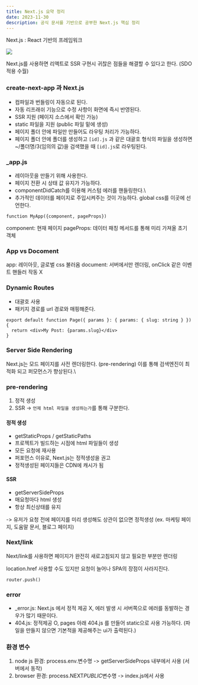 ```yaml
---
title: Next.js 요약 정리
date: 2023-11-30
description: 공식 문서를 기반으로 공부한 Next.js 핵심 정리
---
```


Next.js : React 기반의 프레임워크

![](https://velog.velcdn.com/images/songhaeunsong/post/330713bf-2993-4b5b-af01-0e1ac526cd1c/image.png)

Next.js를 사용하면 리액트로 SSR 구현시 귀찮은 점들을 해결할 수 있다고 한다. (SDO 적용 수월)

### create-next-app 과 Next.js

- 컴파일과 번들링이 자동으로 된다.
- 자동 리프래쉬 기능으로 수정 사항이 화면에 즉시 반영된다.
- SSR 지원 (페이지 소스에서 확인 가능)
- static 파일을 지원 (public 파일 밑에 생성)
- 페이지 폴더 안에 파일만 만들어도 라우팅 처리가 가능하다.
- 페이지 폴더 안에 폴더를 생성하고 `[id].js` 과 같은 대괄호 형식의 파일을 생성하면 ~/폴더명/3(임의의 값)을 검색했을 때 `[id].js`로 라우팅된다.

### \_app.js

- 레이아웃을 만들기 위해 사용한다.
- 페이지 전환 시 상태 값 유지가 가능하다.
- componentDidCatch를 이용해 커스텀 에러를 핸들링한다.\
- 추가적인 데이터를 페이지로 주입시켜주는 것이 가능하다.
  global css를 이곳에 선언한다.

```
function MyApp({component, pageProps})
```

component: 현재 페이지
pageProps: 데이터 패칭 메서드를 통해 미리 가져올 초기 객체

### App vs Docoment

app: 레이아웃, 글로벌 css 불러옴
document: 서버에서만 렌더링, onClick 같은 이벤트 핸들러 작동 X

### Dynamic Routes

- 대괄호 사용
- 패키지 경로를 url 경로와 매핑해준다.

```
export default function Page({ params }: { params: { slug: string } }) {
  return <div>My Post: {params.slug}</div>
}
```

### Server Side Rendering

Next.js는 모드 페이지를 사전 렌더링한다. (pre-rendering)
이를 통해 검색엔진이 최적화 되고 퍼모먼스가 향상된다.\

### pre-rendering

1. 정적 생성
2. SSR
   -> `언제 html 파일을 생성하는가`를 통해 구분한다.

#### 정적 생성

- getStaticProps / getStaticPaths
- 프로젝트가 빌드하는 시점에 html 파일들이 생성
- 모든 요청에 재사용
- 퍼포먼스 이유로, Next.js는 정적생성을 권고
- 정적생성된 페이지들은 CDN에 캐시가 됨

#### SSR

- getServerSideProps
- 매요청마다 html 생성
- 항상 최신상태를 유지

-> 유저가 요청 전에 페이지를 미리 생성해도 상관이 없으면 정적생성
(ex. 마케팅 페이지, 도움말 문서, 블로그 페이지)

### Next/link

Next/link를 사용하면 페이지가 완전히 새로고침되지 않고 필요한 부분만 렌더링

location.href 사용할 수도 있지만 요청이 늘어나 SPA의 장점이 사라지진다.

```
router.push()
```

### error

- \_error.js: Next.js 에서 정적 제공 X, 에러 발생 시 서버쪽으로 에러를 동발하는 경우가 많기 때문이다.
- 404.js: 정적제공 O, pages 아래 404.js 를 만들어 static으로 사용 가능하다. (파일을 만들지 않으면 기본적을 제공해주는 ui가 출력된다.)

### 환경 변수

1. node js 환경: process.env.변수명
   -> getServerSideProps 내부에서 사용 (서버에서 동작)
2. browser 환경: process.NEXT*PUBLIC*변수명
   -> index.js에서 사용
